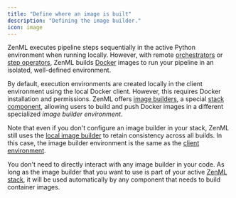 ```yaml
---
title: "Define where an image is built"
description: "Defining the image builder."
icon: image
---
```


ZenML executes pipeline steps sequentially in the active Python environment when running locally. However, with remote [orchestrators](/v/0.70.0/versions/0.66.0/stack-components/orchestrators) or [step operators](/v/0.70.0/versions/0.66.0/stack-components/step-operators), ZenML builds [Docker](https://www.docker.com/) images to run your pipeline in an isolated, well-defined environment.

By default, execution environments are created locally in the client environment using the local Docker client. However, this requires Docker installation and permissions. ZenML offers [image builders](/v/0.70.0/versions/0.66.0/stack-components/image-builders), a special [stack component](/v/0.70.0/versions/0.66.0/stack-components/component-guide), allowing users to build and push Docker images in a different specialized _image builder environment_.

Note that even if you don't configure an image builder in your stack, ZenML still uses the [local image builder](/v/0.70.0/versions/0.66.0/stack-components/image-builders/local) to retain consistency across all builds. In this case, the image builder environment is the same as the [client environment](/v/0.70.0/versions/0.66.0/how-to/configure-python-environments#client-environment-or-the-runner-environment).

You don't need to directly interact with any image builder in your code. As long as the image builder that you want to use is part of your active [ZenML stack](/v/0.70.0/versions/0.66.0/user-guide/production-guide/understand-stacks), it will be used automatically by any component that needs to build container images.
